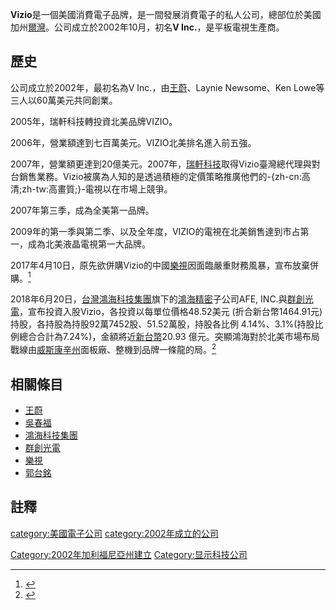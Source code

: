 {{distinguish|Microsoft Visio}}
{{Infobox company
| name = VIZIO Inc.
| type = [[私人公司|私人公司]]
| parent =
| logo = [[File:Vizio_logo_new.png|Vizio]]
| company_slogan = Beautifully Simple.
| foundation = {{start date and age|2002|10}} (as V Inc.)<br>[[美國|美國]][[加利福尼亞州|加利福尼亞州]][[科斯塔梅薩|科斯塔梅薩]]
| location = 美國加利福尼亞州爾灣
| key_people =  [[王蔚|王蔚]] (創辦人兼執行長) <br> Matt McRae (技術長)
| revenue = $29億美元 (2015)<ref>{{cite web|url=http://www.forbes.com/companies/vizio/|title=VIZIO on the Forbes America's Largest Private Companies List|author=On Marketing|work=Forbes|access-date=2016-08-04|archive-date=2021-12-25|archive-url=https://web.archive.org/web/20211225235646/https://www.forbes.com/companies/vizio/}}</ref>
| industry = [[消費電子|消費電子]]
| products = AV電子; 液晶電視、環繞音效系統、HDTV配件、液晶顯示器、筆記本電腦、all-in-one個人電腦、telecommunications
| homepage = {{URL|http://www.vizio.com/|www.vizio.com}}
}}
'''Vizio'''是一個美國消費電子品牌，是一間發展消費電子的私人公司，總部位於美國加州[[爾灣_(加利福尼亞州)|爾灣]]。公司成立於2002年10月，初名'''V Inc.'''，是平板電視生產商。

==歷史==
公司成立於2002年，最初名為V Inc.，由[[王蔚|王蔚]]、Laynie Newsome、Ken Lowe等三人以60萬美元共同創業。

2005年，瑞軒科技轉投資北美品牌VIZIO。

2006年，營業額達到七百萬美元。VIZIO北美排名進入前五強。

2007年，營業額更達到20億美元。2007年，[[瑞軒科技|瑞軒科技]]取得Vizio臺灣總代理與對台銷售業務。Vizio被廣為人知的是透過積極的定價策略推廣他們的-{zh-cn:高清;zh-tw:高畫質;}-電視以在市場上競爭。

2007年第三季，成為全美第一品牌。

2009年的第一季與第二季、以及全年度，VIZIO的電視在北美銷售達到市占第一，成為北美液晶電視第一大品牌。

2017年4月10日，原先欲併購Vizio的中國[[樂視|樂視]]因面臨嚴重財務風暴，宣布放棄併購。<ref>{{cite web|url=http://news.ltn.com.tw/news/world/breakingnews/2032363|title=中國樂視前進美國受挫 終止收購Vizio、擬賣地、裁員！|work=[[自由電子報|自由電子報]]|accessdate=2017-08-17|archive-date=2017-08-17|archive-url=https://web.archive.org/web/20170817163253/http://news.ltn.com.tw/news/world/breakingnews/2032363|dead-url=no}}</ref>

2018年6月20日，[[台灣|台灣]][[鴻海科技集團|鴻海科技集團]]旗下的[[鴻海精密|鴻海精密]]子公司AFE, INC.與[[群創光電|群創光電]]，宣布投資入股Vizio，各投資以每單位價格48.52美元 (折合新台幣1464.91元)持股，各持股為持股92萬7452股、51.52萬股，持股各比例 4.14%、3.1%(持股比例總合合計為7.24%)，金額將近[[新台幣|新台幣]]20.93 億元。突顯鴻海對於北美市場布局戰線由[[威斯康辛州|威斯康辛州]]面板廠、整機到品牌一條龍的局。<ref>{{Cite web |url=https://www.inside.com.tw/2018/06/22/vizio |title=鴻海、群創砸 21 億台幣入股美國電視品牌 VIZIO 搶佔面板市場 2018/6/22  鉅亨網  INSIDE 硬塞的網路趨勢觀察 |access-date=2018-06-29 |archive-date=2018-06-29 |archive-url=https://web.archive.org/web/20180629211203/https://www.inside.com.tw/2018/06/22/vizio }}</ref>

==相關條目==
*[[:王蔚|王蔚]]
*[[吳春福|吳春福]]
*[[鴻海科技集團|鴻海科技集團]]
*[[群創光電|群創光電]]
*[[樂視|樂視]]
*[[郭台銘|郭台銘]]

==註釋==
{{reflist}}

[[category:美國電子公司|category:美國電子公司]]
[[category:2002年成立的公司|category:2002年成立的公司]]
[[Category:2002年加利福尼亞州建立|Category:2002年加利福尼亞州建立]]
[[Category:显示科技公司|Category:显示科技公司]]